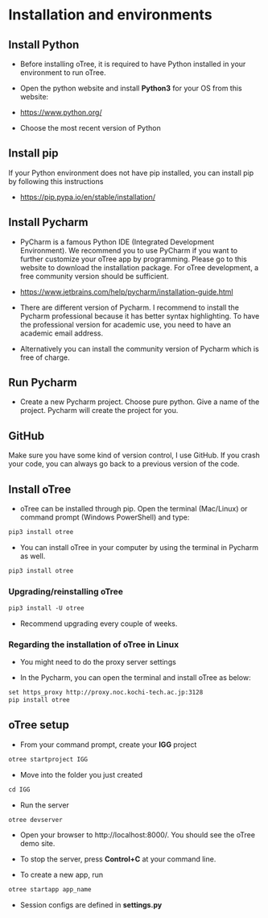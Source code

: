 # Installation and environments

## Install Python

- Before installing oTree, it is required to have Python installed in your environment to run oTree.

- Open the python website and install **Python3** for your OS from this website:

- <https://www.python.org/>

- Choose the most recent version of Python

## Install pip

If your Python environment does not have pip installed, you can install pip by following this instructions

- <https://pip.pypa.io/en/stable/installation/>

## Install Pycharm

- PyCharm is a famous Python IDE (Integrated Development Environment). We
recommend you to use PyCharm if you want to further customize your oTree app by programming. Please go to this website to download the installation package. For oTree development, a free community version should be sufficient.

- <https://www.jetbrains.com/help/pycharm/installation-guide.html>

- There are different version of Pycharm. I recommend to install the Pycharm professional because it has better syntax highlighting. To have the professional version for academic use, you need to have an academic email address.

- Alternatively you can install the community version of Pycharm which is free of charge.

## Run Pycharm  

- Create a new Pycharm project. Choose pure python. Give a name of the project. Pycharm will create the project for you.

## GitHub

Make sure you have some kind of version control, I use GitHub. If you crash your code, you can always go back to a previous version of the code.


## Install oTree

- oTree can be installed through pip. Open the terminal (Mac/Linux) or command prompt (Windows PowerShell) and type:

```default
pip3 install otree
```

- You can install oTree in your computer by using the terminal in Pycharm as well.

```default
pip3 install otree
```

### Upgrading/reinstalling oTree

```default
pip3 install -U otree
```

- Recommend upgrading every couple of weeks.

### Regarding the installation of oTree in Linux 

- You might need to do the proxy server settings

- In the Pycharm, you can open the terminal and install oTree as below:

```default
set https_proxy http://proxy.noc.kochi-tech.ac.jp:3128
pip install otree
```

## oTree setup

- From your command prompt, create your **IGG** project

```default
otree startproject IGG
```

- Move into the folder you just created

```default
cd IGG
```

- Run the server

```default
otree devserver
```

- Open your browser to http://localhost:8000/. You should see the oTree demo site.

- To stop the server, press **Control+C** at your command line.

- To create a new app, run 

```default
otree startapp app_name
```

- Session configs are defined in **settings.py**
